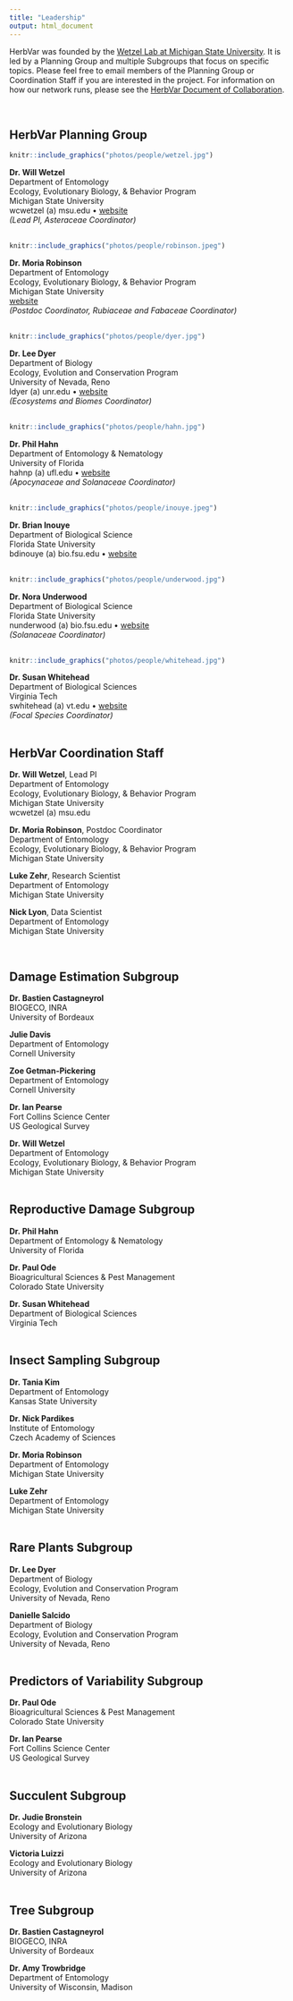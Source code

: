 ```yaml
---
title: "Leadership"
output: html_document
---
```


HerbVar was founded by the [Wetzel Lab at Michigan State University](https://WetzelLab.com). It is led by a Planning Group and multiple Subgroups that focus on specific topics. Please feel free to email members of the Planning Group or Coordination Staff if you are interested in the project. For information on how our network runs, please see the [HerbVar Document of Collaboration](/protocols/HerbVar Document of Collaboration.pdf).


<br>

## HerbVar Planning Group

```r
knitr::include_graphics("photos/people/wetzel.jpg")
``` 

**Dr. Will Wetzel**  
Department of Entomology  
Ecology, Evolutionary Biology, & Behavior Program  
Michigan State University  
wcwetzel (a) msu.edu • [website](https://WetzelLab.com)  
*(Lead PI, Asteraceae Coordinator)*  
<br>

```r
knitr::include_graphics("photos/people/robinson.jpeg")
```

**Dr. Moria Robinson**  
Department of Entomology  
Ecology, Evolutionary Biology, & Behavior Program  
Michigan State University  
[website](https://www.moriarobinson.com/)  
*(Postdoc Coordinator, Rubiaceae and Fabaceae Coordinator)*  
<br>

```r
knitr::include_graphics("photos/people/dyer.jpg")
```

**Dr. Lee Dyer**  
Department of Biology  
Ecology, Evolution and Conservation Program  
University of Nevada, Reno  
ldyer (a) unr.edu • [website](https://www.unr.edu/biology/people/lee-dyer)  
*(Ecosystems and Biomes Coordinator)*  
<br>

```r
knitr::include_graphics("photos/people/hahn.jpg")
```

**Dr. Phil Hahn**  
Department of Entomology & Nematology  
University of Florida  
hahnp (a) ufl.edu • [website](https://plant-herbivore-interactions.net/)  
*(Apocynaceae and Solanaceae Coordinator)*  
<br>

```r
knitr::include_graphics("photos/people/inouye.jpeg")
```

**Dr. Brian Inouye**  
Department of Biological Science  
Florida State University  
bdinouye (a) bio.fsu.edu • [website](https://www.bio.fsu.edu/faculty.php?faculty-id=bdinouye)  
<br>

```r
knitr::include_graphics("photos/people/underwood.jpg")
```

**Dr. Nora Underwood**  
Department of Biological Science  
Florida State University  
nunderwood (a) bio.fsu.edu • [website](https://www.bio.fsu.edu/~nunderwood/homepage/)  
*(Solanaceae Coordinator)*  
<br>

```r
knitr::include_graphics("photos/people/whitehead.jpg")
```

**Dr. Susan Whitehead**  
Department of Biological Sciences  
Virginia Tech  
swhitehead (a) vt.edu • [website](http://www.speciesinteractions.com/)  
*(Focal Species Coordinator)*  
<br>


## HerbVar Coordination Staff

**Dr. Will Wetzel**, Lead PI  
Department of Entomology  
Ecology, Evolutionary Biology, & Behavior Program  
Michigan State University  
wcwetzel (a) msu.edu  

**Dr. Moria Robinson**, Postdoc Coordinator  
Department of Entomology  
Ecology, Evolutionary Biology, & Behavior Program  
Michigan State University  

**Luke Zehr**, Research Scientist  
Department of Entomology  
Michigan State University  

**Nick Lyon**, Data Scientist  
Department of Entomology  
Michigan State University

<br>

## Damage Estimation Subgroup

**Dr. Bastien Castagneyrol**  
BIOGECO, INRA  
University of Bordeaux  

**Julie Davis**  
Department of Entomology  
Cornell University  

**Zoe Getman-Pickering**  
Department of Entomology  
Cornell University  

**Dr. Ian Pearse**  
Fort Collins Science Center  
US Geological Survey  

**Dr. Will Wetzel**  
Department of Entomology  
Ecology, Evolutionary Biology, & Behavior Program  
Michigan State University  
<br>

## Reproductive Damage Subgroup

**Dr. Phil Hahn**  
Department of Entomology & Nematology  
University of Florida  

**Dr. Paul Ode**  
Bioagricultural Sciences & Pest Management  
Colorado State University  

**Dr. Susan Whitehead**  
Department of Biological Sciences  
Virginia Tech  
<br>


## Insect Sampling Subgroup

**Dr. Tania Kim**  
Department of Entomology  
Kansas State University  

**Dr. Nick Pardikes**  
Institute of Entomology  
Czech Academy of Sciences  

**Dr. Moria Robinson**  
Department of Entomology  
Michigan State University  

**Luke Zehr**  
Department of Entomology  
Michigan State University  
<br>


## Rare Plants Subgroup

**Dr. Lee Dyer**  
Department of Biology  
Ecology, Evolution and Conservation Program  
University of Nevada, Reno  

**Danielle Salcido**  
Department of Biology  
Ecology, Evolution and Conservation Program  
University of Nevada, Reno  
<br>


## Predictors of Variability Subgroup 

**Dr. Paul Ode**  
Bioagricultural Sciences & Pest Management  
Colorado State University  

**Dr. Ian Pearse**  
Fort Collins Science Center  
US Geological Survey  
<br>


## Succulent Subgroup

**Dr. Judie Bronstein**  
Ecology and Evolutionary Biology  
University of Arizona  

**Victoria Luizzi**  
Ecology and Evolutionary Biology  
University of Arizona  
<br>


## Tree Subgroup

**Dr. Bastien Castagneyrol**  
BIOGECO, INRA  
University of Bordeaux  

**Dr. Amy Trowbridge**  
Department of Entomology  
University of Wisconsin, Madison  
<br>

